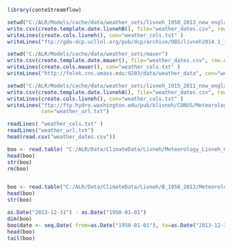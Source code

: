 
```r


library(conteStreamflow)

setwd("C:/ALR/Models/cache/data/weather_sets/livneh_1950_2013_new_england")
write.csv(create.template.date.livnehB(), file="weather_dates.csv", row.names=F)
writeLines(create.cols.livneh(), con="weather_cols.txt" )
writeLines("ftp://gdo-dcp.ucllnl.org/pub/dcp/archive/OBS/livneh2014.1_16deg/ascii/daily/", con="weather_url.txt")

setwd("C:/ALR/Models/cache/data/weather_sets/mauer")
write.csv(create.template.date.mauer(), file="weather_dates.csv", row.names=F)
writeLines(create.cols.mauer(), con="weather_cols.txt" )
writeLines("http://felek.cns.umass.edu:9283/data/weather_data", con="weather_url.txt")

setwd("C:/ALR/Models/cache/data/weather_sets/livneh_1915_2011_new_england")
write.csv(create.template.date.livnehA(), file="weather_dates.csv", row.names=F)
writeLines(create.cols.livneh(), con="weather_cols.txt" )
writeLines("ftp://ftp.hydro.washington.edu/pub/blivneh/CONUS/Meteorology.asc.v.1.2.1915.2011.bz2/",
           con="weather_url.txt")

```


```r


readLines( "weather_cols.txt" )
readLines("weather_url.txt")
head(read.csv("weather_dates.csv"))
```


```r

boo <- read.table( "C:/ALR/Data/ClimateData/Livneh/Meteorology_Livneh_CONUSExt_v.1.2_2013_38.96875_-74.90625", header=F, sep="\t" )
head(boo)
str(boo)
rm(boo)


boo <- read.table("C:/ALR/Data/ClimateData/Livneh/B_1950_2013/Meteorology_Livneh_NAmerExt_15Oct2014_16.59375_-90.65625.bz2" )
head(boo)
str(boo)

as.Date("2013-12-31") - as.Date("1950-01-01")
dim(boo)
boo$date <- seq.Date( from=as.Date("1950-01-01"), to=as.Date("2013-12-31"), by="day" )
head(boo)
tail(boo)
```
